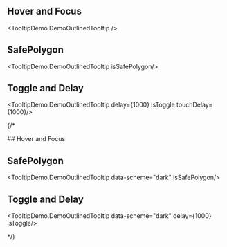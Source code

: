 

## Hover and Focus
<TooltipDemo.DemoOutlinedTooltip />

## SafePolygon
<TooltipDemo.DemoOutlinedTooltip isSafePolygon/>


## Toggle and Delay
<TooltipDemo.DemoOutlinedTooltip delay={1000} isToggle touchDelay={1000}/>

{/* 
<div className="bg-gray-950 text-white p-4 rounded-md flex flex-col gap-4" data-scheme="dark">
## Hover and Focus
<TooltipDemo.DemoOutlinedTooltip data-scheme="dark"/>

## SafePolygon
<TooltipDemo.DemoOutlinedTooltip data-scheme="dark" isSafePolygon/>


## Toggle and Delay
<TooltipDemo.DemoOutlinedTooltip data-scheme="dark" delay={1000} isToggle/>
</div> */}